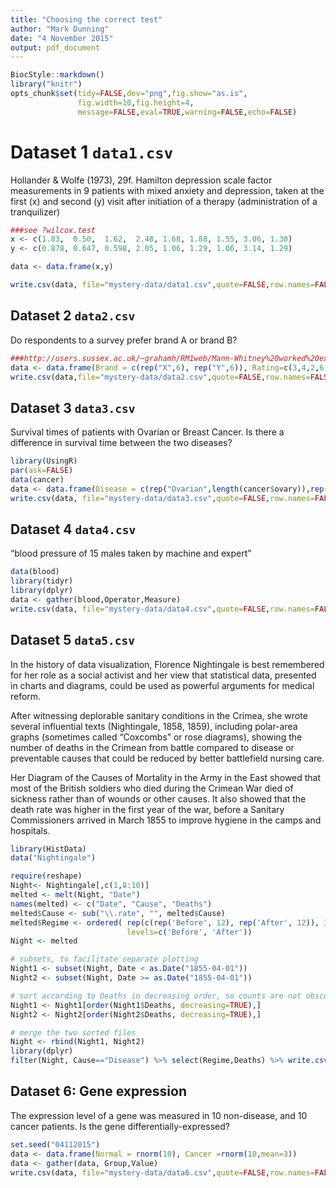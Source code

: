 ```yaml
---
title: "Choosing the correct test"
author: "Mark Dunning"
date: "4 November 2015"
output: pdf_document
---
```


```r
BiocStyle::markdown()
library("knitr")
opts_chunk$set(tidy=FALSE,dev="png",fig.show="as.is",
               fig.width=10,fig.height=4,
               message=FALSE,eval=TRUE,warning=FALSE,echo=FALSE)
```


# Dataset 1 `data1.csv`

 Hollander & Wolfe (1973), 29f.
Hamilton depression scale factor measurements in 9 patients with mixed anxiety and depression, taken at the first (x) and second (y) visit after initiation of a therapy (administration of a tranquilizer)

```r
###see ?wilcox.test
x <- c(1.83,  0.50,  1.62,  2.48, 1.68, 1.88, 1.55, 3.06, 1.30)
y <- c(0.878, 0.647, 0.598, 2.05, 1.06, 1.29, 1.06, 3.14, 1.29)

data <- data.frame(x,y)

write.csv(data, file="mystery-data/data1.csv",quote=FALSE,row.names=FALSE)
```

## Dataset 2 `data2.csv`

Do respondents to a survey prefer brand A or brand B?

```r
###http://users.sussex.ac.uk/~grahamh/RM1web/Mann-Whitney%20worked%20example.pdf
data <- data.frame(Brand = c(rep("X",6), rep("Y",6)), Rating=c(3,4,2,6,2,5,9,7,5,10,6,8))
write.csv(data,file="mystery-data/data2.csv",quote=FALSE,row.names=FALSE)

```



## Dataset 3 `data3.csv`

Survival times of patients with Ovarian or Breast Cancer. Is there a difference in survival time between the two diseases?

```r
library(UsingR)
par(ask=FALSE)
data(cancer)
data <- data.frame(Disease = c(rep("Ovarian",length(cancer$ovary)),rep("Breast",length(cancer$breast))),Time = c(cancer$ovary,cancer$breast))
write.csv(data, file="mystery-data/data3.csv",quote=FALSE,row.names=FALSE)
```

## Dataset 4 `data4.csv`

"blood pressure of 15 males taken by machine and expert"

```r
data(blood)
library(tidyr)
library(dplyr)
data <- gather(blood,Operator,Measure)
write.csv(data, file="mystery-data/data4.csv",quote=FALSE,row.names=FALSE)
```

## Dataset 5 `data5.csv`

In the history of data visualization, Florence Nightingale is best remembered for her role as a social activist and her view that statistical data, presented in charts and diagrams, could be used as powerful arguments for medical reform.

After witnessing deplorable sanitary conditions in the Crimea, she wrote several influential texts (Nightingale, 1858, 1859), including polar-area graphs (sometimes called "Coxcombs" or rose diagrams), showing the number of deaths in the Crimean from battle compared to disease or preventable causes that could be reduced by better battlefield nursing care.

Her Diagram of the Causes of Mortality in the Army in the East showed that most of the British soldiers who died during the Crimean War died of sickness rather than of wounds or other causes. It also showed that the death rate was higher in the first year of the war, before a Sanitary Commissioners arrived in March 1855 to improve hygiene in the camps and hospitals.


```r
library(HistData)
data("Nightingale")

require(reshape)
Night<- Nightingale[,c(1,8:10)]
melted <- melt(Night, "Date")
names(melted) <- c("Date", "Cause", "Deaths")
melted$Cause <- sub("\\.rate", "", melted$Cause)
melted$Regime <- ordered( rep(c(rep('Before', 12), rep('After', 12)), 3), 
                          levels=c('Before', 'After'))
Night <- melted

# subsets, to facilitate separate plotting
Night1 <- subset(Night, Date < as.Date("1855-04-01"))
Night2 <- subset(Night, Date >= as.Date("1855-04-01"))

# sort according to Deaths in decreasing order, so counts are not obscured [thx: Monique Graf]
Night1 <- Night1[order(Night1$Deaths, decreasing=TRUE),]
Night2 <- Night2[order(Night2$Deaths, decreasing=TRUE),]

# merge the two sorted files
Night <- rbind(Night1, Night2)
library(dplyr)
filter(Night, Cause=="Disease") %>% select(Regime,Deaths) %>% write.csv(file="mystery-data/data5.csv",quote=FALSE,row.names=FALSE)
```

## Dataset 6: Gene expression

The expression level of a gene was measured in 10 non-disease, and 10 cancer patients. Is the gene differentially-expressed?

```r
set.seed("04112015")
data <- data.frame(Normal = rnorm(10), Cancer =rnorm(10,mean=3))
data <- gather(data, Group,Value)
write.csv(data, file="mystery-data/data6.csv",quote=FALSE,row.names=FALSE)
```

